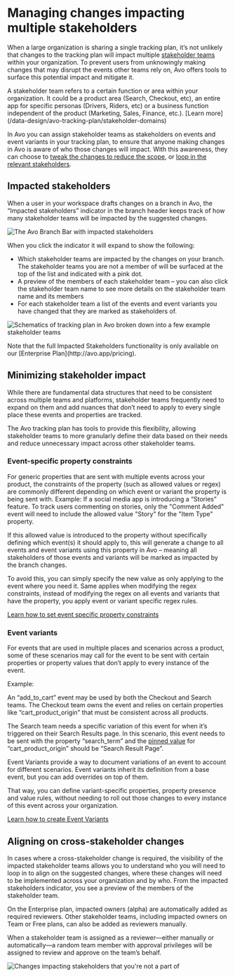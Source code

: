 
# Managing changes impacting multiple stakeholders

When a large organization is sharing a single tracking plan, it’s not unlikely that changes to the tracking plan will impact multiple [stakeholder teams](/images/domains/impacted-stakeholders-in-branch-bar.png) within your organization. To prevent users from unknowingly making changes that may disrupt the events other teams rely on, Avo offers tools to surface this potential impact and mitigate it.

<Callout type="info" emoji="💡">
  A stakeholder team refers to a certain function or area within your organization. It could be a product area (Search, Checkout, etc), an entire app for specific personas (Drivers, Riders, etc) or a business function independent of the product (Marketing, Sales, Finance, etc.). [Learn more](/data-design/avo-tracking-plan/stakeholder-domains)
</Callout>

In Avo you can assign stakeholder teams as stakeholders on events and event variants in your tracking plan, to ensure that anyone making changes in Avo is aware of who those changes will impact. With this awareness, they can choose to [tweak the changes to reduce the scope](#minimizing-stakeholder-impact), or [loop in the relevant stakeholders](#aligning-on-cross-domain-changes).

<PageLink
  image="/docs/images/svg/analyticsmanager.svg"
  title="Stakeholders"
  description="How to assign events and event variants to stakeholder teams"
  href="/data-design/avo-tracking-plan/stakeholder-domains"
/>

## Impacted stakeholders 

When a user in your workspace drafts changes on a branch in Avo, the “Impacted stakeholders” indicator in the branch header keeps track of how many stakeholder teams will be impacted by the suggested changes.

![The Avo Branch Bar with impacted stakeholders](/images/domains/impacted-stakeholders-in-branch-bar.png)

When you click the indicator it will expand to show the following:
- Which stakeholder teams are impacted by the changes on your branch. The stakeholder teams you are not a member of will be surfaced at the top of the list and indicated with a pink dot. 
- A preview of the members of each stakeholder team – you can also click the stakeholder team name to see more details on the stakeholder team name and its members
- For each stakeholder team a list of the events and event variants you have changed that they are marked as stakeholders of.

![Schematics of tracking plan in Avo broken down into a few example stakeholder teams](/images/domains/impacted-stakeholders.png)

<Callout type="info" emoji="💡">
  Note that the full Impacted Stakeholders functionality is only available on our [Enterprise Plan](http://avo.app/pricing).
</Callout>

## Minimizing stakeholder impact

While there are fundamental data structures that need to be consistent across multiple teams and platforms, stakeholder teams frequently need to expand on them and add nuances that don’t need to apply to every single place these events and properties are tracked.

The Avo tracking plan has tools to provide this flexibility, allowing stakeholder teams to more granularly define their data based on their needs and reduce unnecessary impact across other stakeholder teams.

### Event-specific property constraints

For generic properties that are sent with multiple events across your product, the constraints of the property (such as allowed values or regex) are commonly different depending on which event or variant the property is being sent with.
Example: If a social media app is introducing a “Stories” feature. To track users commenting on stories, only the "Comment Added" event will need to include the allowed value "Story" for the "Item Type" property.

If this allowed value is introduced to the property without specifically defining which event(s) it should apply to, this will generate a change to all events and event variants using this property in Avo – meaning all stakeholders of those events and variants will be marked as impacted by the branch changes. 

To avoid this, you can simply specify the new value as only applying to the event where you need it. Same applies when modifying the regex constraints, instead of modifying the regex on all events and variants that have the property, you apply event or variant specific regex rules. 

[Learn how to set event specific property constraints](/data-design/avo-tracking-plan/properties#event-specific-and-source-specific-allowed-values)

### Event variants

For events that are used in multiple places and scenarios across a product, some of these scenarios may call for the event to be sent with certain properties or property values that don’t apply to every instance of the event.

Example:

An “add_to_cart” event may be used by both the Checkout and Search teams. The Checkout team owns the event and relies on certain properties like “cart_product_origin” that must be consistent across all products.

The Search team needs a specific variation of this event for when it’s triggered on their Search Results page. In this scenario, this event needs to be sent with the property “search_term” and the [pinned value](/data-design/guides/pinned-properties) for “cart_product_origin” should be “Search Result Page”.

Event Variants provide a way to document variations of an event to account for different scenarios. Event variants inherit its definition from a base event, but you can add overrides on top of them.

That way, you can define variant-specific properties, property presence and value rules, without needing to roll out those changes to every instance of this event across your organization.

[Learn how to create Event Variants](/data-design/avo-tracking-plan/event-variants#using-event-variants)

## Aligning on cross-stakeholder changes

In cases where a cross-stakeholder change is required, the visibility of the impacted stakeholder teams allows you to understand who you will need to loop in to align on the suggested changes, where these changes will need to be implemented across your organization and by who.
From the impacted stakeholders indicator, you see a preview of the members of the stakeholder team. 

On the Enterprise plan, impacted owners (alpha) are automatically added as required reviewers.
Other stakeholder teams, including impacted owners on Team or Free plans, can also be added as reviewers manually.

When a stakeholder team is assigned as a reviewer—either manually or automatically—a random team member with approval privileges will be assigned to review and approve on the team’s behalf.

![Changes impacting stakeholders that you're not a part of](/images/domains/impacted-stakeholders-popup.png)
